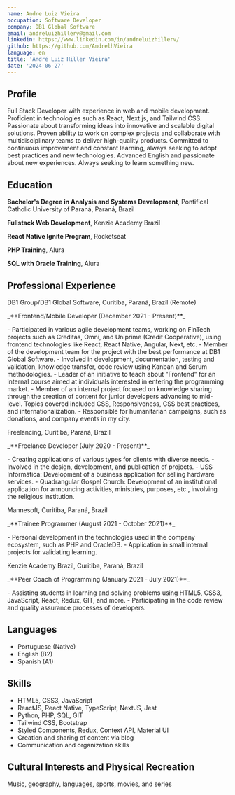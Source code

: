 ```yaml
---
name: Andre Luiz Vieira
occupation: Software Developer
company: DB1 Global Software
email: andreluizhillerv@gmail.com
linkedin: https://www.linkedin.com/in/andreluizhillerv/
github: https://github.com/AndrelhVieira
language: en
title: 'André Luiz Hiller Vieira'
date: '2024-06-27'
---
```


## Profile
Full Stack Developer with experience in web and mobile development. Proficient in technologies such as React, Next.js, and Tailwind CSS. Passionate about transforming ideas into innovative and scalable digital solutions. Proven ability to work on complex projects and collaborate with multidisciplinary teams to deliver high-quality products. Committed to continuous improvement and constant learning, always seeking to adopt best practices and new technologies. Advanced English and passionate about new experiences. Always seeking to learn something new.

## Education
**Bachelor's Degree in Analysis and Systems Development**, Pontifical Catholic University of Paraná, Paraná, Brazil

**Fullstack Web Development**, Kenzie Academy Brazil

**React Native Ignite Program**, Rocketseat

**PHP Training**, Alura

**SQL with Oracle Training**, Alura

## Professional Experience
<p className="mb-0 mt-3">DB1 Group/DB1 Global Software, Curitiba, Paraná, Brazil (Remote)</p>
<p className="my-0">_**Frontend/Mobile Developer (December 2021 - Present)**_</p>
- Participated in various agile development teams, working on FinTech projects such as Creditas, Omni, and Uniprime (Credit Cooperative), using frontend technologies like React, React Native, Angular, Next, etc.
- Member of the development team for the project with the best performance at DB1 Global Software.
- Involved in development, documentation, testing and validation, knowledge transfer, code review using Kanban and Scrum methodologies.
- Leader of an initiative to teach about "Frontend" for an internal course aimed at individuals interested in entering the programming market.
- Member of an internal project focused on knowledge sharing through the creation of content for junior developers advancing to mid-level. Topics covered included CSS, Responsiveness, CSS best practices, and internationalization.
- Responsible for humanitarian campaigns, such as donations, and company events in my city.

<div className="py-2 block" />

<p className="my-0">Freelancing, Curitiba, Paraná, Brazil</p>
<p className="my-0">_**Freelance Developer (July 2020 - Present)**_</p>
- Creating applications of various types for clients with diverse needs.
- Involved in the design, development, and publication of projects.
- USS Informática: Development of a business application for selling hardware services.
- Quadrangular Gospel Church: Development of an institutional application for announcing activities, ministries, purposes, etc., involving the religious institution.

<div className="py-2 block" />

<p className="my-0">Mannesoft, Curitiba, Paraná, Brazil</p>
<p className="my-0">_**Trainee Programmer (August 2021 - October 2021)**_</p>
- Personal development in the technologies used in the company ecosystem, such as PHP and OracleDB.
- Application in small internal projects for validating learning.

<div className="py-2 block" />

<p className="my-0">Kenzie Academy Brazil, Curitiba, Paraná, Brazil</p>
<p className="my-0">_**Peer Coach of Programming (January 2021 - July 2021)**_</p>
- Assisting students in learning and solving problems using HTML5, CSS3, JavaScript, React, Redux, GIT, and more.
- Participating in the code review and quality assurance processes of developers.

## Languages
- Portuguese (Native)
- English (B2)
- Spanish (A1)

## Skills
- HTML5, CSS3, JavaScript
- ReactJS, React Native, TypeScript, NextJS, Jest
- Python, PHP, SQL, GIT
- Tailwind CSS, Bootstrap 
- Styled Components, Redux, Context API, Material UI
- Creation and sharing of content via blog
- Communication and organization skills

## Cultural Interests and Physical Recreation
Music, geography, languages, sports, movies, and series